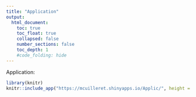 ```yaml
---
title: "Application"
output:
  html_document:
    toc: true
    toc_float: true
    collapsed: false
    number_sections: false
    toc_depth: 1
    #code_folding: hide
---
```

Application:

```r
library(knitr)
knitr::include_app("https://mcuilleret.shinyapps.io/Applic/", height = "700px")
```
